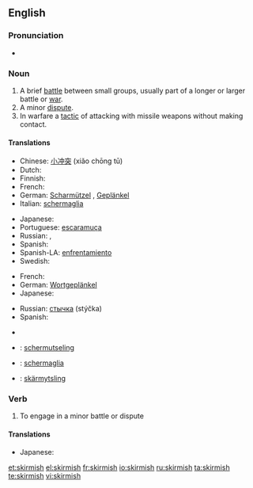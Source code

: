 ==English==

===Pronunciation===
* {{a|UK}} {{IPA|/ˈskɝmɪʃ/}}

===Noun===
{{en-noun|es}}

# A brief [[battle]] between small groups, usually part of a longer or larger battle or [[war]].
# A minor [[dispute]].
# In warfare a [[tactic]] of attacking with missile weapons without making contact.

====Translations====
{{trans-top|a brief battle between small groups}}
* Chinese: [[小冲突]] (xiǎo chōng tū)
* Dutch: {{t+|nl|schermutseling|f}}
* Finnish: {{t+|fi|kahakka}}
* French: {{t+|fr|escarmouche|f}}
* German: [[Scharmützel]] {{n}}, [[Geplänkel]] {{n}}
* Italian: [[schermaglia]] {{f}}
{{trans-mid}}
* Japanese: {{t|ja|小競り合い|tr=kozeriai|sc=Jpan}}
* Portuguese: [[escaramuça]] {{f}}
* Russian: {{t+|ru|перестрелка|f|tr=perestrélka|sc=Cyrl}}, {{t+|ru|стычка|f|tr=stýčka|sc=Cyrl}}
* Spanish: {{t+|es|escaramuza|f}}
* Spanish-LA: [[enfrentamiento]]
* Swedish: {{t+|sv|skärmytsling|c}}
{{trans-bottom}}

{{trans-top|a minor dispute}}
* French: {{t+|fr|escarmouche|f}}
* German: [[Wortgeplänkel]] {{n}}
* Japanese: {{t|ja|小競り合い|tr=kozeriai|sc=Jpan}}
{{trans-mid}}
* Russian: [[стычка]] (stýčka) {{f}}
* Spanish: {{t+|es|escaramuza|f}}
{{trans-bottom}}

{{trans-top|in warfare a tactic of attacking with missile weapons without making contact}}
{{trans-mid}}
{{trans-bottom}}

{{checktrans-top}}
* {{trreq|Catalan}}
* {{ttbc|Dutch}}: [[schermutseling]] {{f}}
* {{ttbc|Italian}}: [[schermaglia]] {{f}}
{{checktrans-mid}}
* {{ttbc|Swedish}}: [[skärmytsling]] {{c}}
{{checktrans-bottom}}

===Verb===
{{en-verb|skirmish|es}}

# To engage in a minor battle or dispute

====Translations====
{{trans-top|to engage in a minor battle or dispute}}
* Japanese: {{t|ja|小競り合い|alt=小競り合いをする|tr=kozeriai wo suru|sc=Jpan}}
{{trans-mid}}
{{trans-bottom}}

[[et:skirmish]]
[[el:skirmish]]
[[fr:skirmish]]
[[io:skirmish]]
[[ru:skirmish]]
[[ta:skirmish]]
[[te:skirmish]]
[[vi:skirmish]]